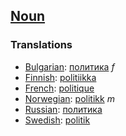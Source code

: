 ==[[Noun]]==

===Translations===
*[[Bulgarian]]: [[политика]] ''f''
*[[Finnish]]: [[politiikka]]
*[[French]]: [[politique]]
*[[Norwegian]]: [[politikk]] ''m''
*[[Russian]]: [[политика]]
*[[Swedish]]: [[politik]]